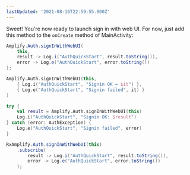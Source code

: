 ```yaml
---
lastUpdated: '2021-08-16T22:59:55.000Z'
---
```

Sweet! You're now ready to launch sign in with web UI. For now, just add this method to the `onCreate` method of MainActivity:

<BlockSwitcher>
<Block name="Java">

```java
Amplify.Auth.signInWithWebUI(
    this,
    result -> Log.i("AuthQuickStart", result.toString()),
    error -> Log.e("AuthQuickStart", error.toString())
);
```

</Block>
<Block name="Kotlin - Callbacks">

```kotlin
Amplify.Auth.signInWithWebUI(this,
    { Log.i("AuthQuickStart", "Signin OK = $it") },
    { Log.e("AuthQuickStart", "Signin failed", it) }
)
```

</Block>
<Block name="Kotlin - Coroutines (Beta)">

```kotlin
try {
    val result = Amplify.Auth.signInWithWebUI(this)
    Log.i("AuthQuickStart", "Signin OK: $result")
} catch (error: AuthException) {
    Log.e("AuthQuickStart", "Signin failed", error)
}
```

</Block>
<Block name="RxJava">

```java
RxAmplify.Auth.signInWithWebUI(this)
    .subscribe(
        result -> Log.i("AuthQuickStart", result.toString()),
        error -> Log.e("AuthQuickStart", error.toString())
    );
```

</Block>
</BlockSwitcher>

